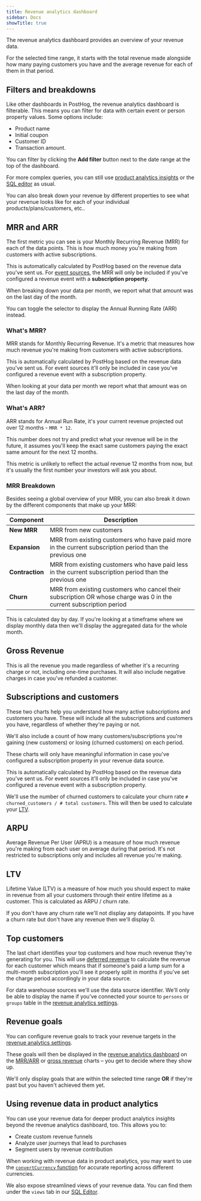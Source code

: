 ```yaml
---
title: Revenue analytics dashboard
sidebar: Docs
showTitle: true
---
```



<RevAnalyticsBetaWarning />

The revenue analytics dashboard provides an overview of your revenue data. 

For the selected time range, it starts with the total revenue made alongside how many paying customers you have and the average revenue for each of them in that period.

<ProductScreenshot
  imageLight = "https://res.cloudinary.com/dmukukwp6/image/upload/Screenshot_2025_09_05_at_14_05_35_288e8e0d6c.png"
  imageDark = "https://res.cloudinary.com/dmukukwp6/image/upload/Screenshot_2025_09_05_at_14_06_29_e4fe61d678.png"
  alt="Revenue analytics dashboard" 
  classes="rounded"
/>

## Filters and breakdowns
Like other dashboards in PostHog, the revenue analytics dashboard is filterable. This means you can filter for data with certain event or person property values. Some options include:
- Product name
- Initial coupon
- Customer ID
- Transaction amount. 

You can filter by clicking the **Add filter** button next to the date range at the top of the dashboard.

For more complex queries, you can still use [product analytics insights](/docs/product-analytics/insights) or the [SQL editor](/docs/data-warehouse/query) as usual.

You can also break down your revenue by different properties to see what your revenue looks like for each of your individual products/plans/customers, etc..

<ProductScreenshot
  imageLight = "https://res.cloudinary.com/dmukukwp6/image/upload/Screenshot_2025_09_05_at_17_26_03_12faf2da1c.png"
  imageDark = "https://res.cloudinary.com/dmukukwp6/image/upload/Screenshot_2025_09_05_at_17_26_33_17f5406845.png"
  alt="Revenue analytics country breakdown" 
  classes="rounded"
/>

## MRR and ARR

The first metric you can see is your Monthly Recurring Revenue (MRR) for each of the data points. This is how much money you're making from customers with active subscriptions.

This is automatically calculated by PostHog based on the revenue data you've sent us. For [event sources](/docs/revenue-analytics/capture-revenue-events), the MRR will only be included if you've configured a revenue event with a **subscription property**.

When breaking down your data per month, we report what that amount was on the last day of the month.

<ProductScreenshot
  imageLight = "https://res.cloudinary.com/dmukukwp6/image/upload/Screenshot_2025_09_05_at_14_39_49_535d7ac546.png"
  imageDark = "https://res.cloudinary.com/dmukukwp6/image/upload/Screenshot_2025_09_05_at_14_39_40_56f31c997d.png"
  alt="Revenue analytics MRR/ARR" 
  classes="rounded"
/>

You can toggle the selector to display the Annual Running Rate (ARR) instead.

### What's MRR?

MRR stands for Monthly Recurring Revenue. It's a metric that measures how much revenue you're making from customers with active subscriptions.

This is automatically calculated by PostHog based on the revenue data you've sent us. For event sources it'll only be included in case you've configured a revenue event with a subscription property.

When looking at your data per month we report what that amount was on the last day of the month.

### What's ARR?

ARR stands for Annual Run Rate, it's your current revenue projected out over 12 months - `MRR * 12`. 

This number does not try and predict what your revenue will be in the future, it assumes you'll keep the exact same customers paying the exact same amount for the next 12 months.

This metric is unlikely to reflect the actual revenue 12 months from now, but it's usually the first number your investors will ask you about.

### MRR Breakdown

Besides seeing a global overview of your MRR, you can also break it down by the different components that make up your MRR:

| Component | Description |
| --- | --- |
| **New MRR** | MRR from new customers |
| **Expansion** | MRR from existing customers who have paid more in the current subscription period than the previous one |
| **Contraction** | MRR from existing customers who have paid less in the current subscription period than the previous one |
| **Churn** | MRR from existing customers who cancel their subscription OR whose charge was 0 in the current subscription period |

This is calculated day by day. If you're looking at a timeframe where we display monthly data then we'll display the aggregated data for the whole month.


<ProductScreenshot
  imageLight = "https://res.cloudinary.com/dmukukwp6/image/upload/Screenshot_2025_09_05_at_14_42_23_72bb1db21f.png"
  imageDark = "https://res.cloudinary.com/dmukukwp6/image/upload/Screenshot_2025_09_05_at_14_42_44_4fd7ed9d33.png"
  alt="Revenue analytics MRR breakdown" 
  classes="rounded"
/>

## Gross Revenue

This is all the revenue you made regardless of whether it's a recurring charge or not, including one-time purchases. It will also include negative charges in case you've refunded a customer.

<ProductScreenshot
  imageLight = "https://res.cloudinary.com/dmukukwp6/image/upload/Screenshot_2025_09_05_at_14_51_41_fdb96ca7c8.png"
  imageDark = "https://res.cloudinary.com/dmukukwp6/image/upload/Screenshot_2025_09_05_at_14_51_37_5252a7fcce.png"
  alt="Revenue analytics gross revenue" 
  classes="rounded"
/>

## Subscriptions and customers

These two charts help you understand how many active subscriptions and customers you have. These will include all the subscriptions and customers you have, regardless of whether they're paying or not.

We'll also include a count of how many customers/subscriptions you're gaining (new customers) or losing (churned customers) on each period.

These charts will only have meaningful information in case you've configured a subscription property in your revenue data source.

<ProductScreenshot
  imageLight = "https://res.cloudinary.com/dmukukwp6/image/upload/Screenshot_2025_09_05_at_14_53_49_5056ed583f.png"
  imageDark = "https://res.cloudinary.com/dmukukwp6/image/upload/Screenshot_2025_09_05_at_14_54_04_4b12b7d42a.png"
  alt="Revenue analytics subscriptions and customers" 
  classes="rounded"
/>

This is automatically calculated by PostHog based on the revenue data you've sent us. For event sources it'll only be included in case you've configured a revenue event with a subscription property.

We'll use the number of churned customers to calculate your churn rate `# churned_customers / # total customers`. This will then be used to calculate your [LTV](#ltv).

## ARPU

Average Revenue Per User (APRU) is a measure of how much revenue you're making from each user on average during that period. It's not restricted to subscriptions only and includes all revenue you're making.

<ProductScreenshot
  imageLight = "https://res.cloudinary.com/dmukukwp6/image/upload/Screenshot_2025_09_05_at_14_55_02_1340b5405d.png"
  imageDark = "https://res.cloudinary.com/dmukukwp6/image/upload/Screenshot_2025_09_05_at_14_54_48_3b2b2a2201.png"
  alt="Revenue analytics ARPU" 
  classes="rounded"
/>

## LTV

Lifetime Value (LTV) is a measure of how much you should expect to make in revenue from all your customers through their entire lifetime as a customer. This is calculated as ARPU / churn rate.

If you don't have any churn rate we'll not display any datapoints. If you have a churn rate but don't have any revenue then we'll display 0.

<ProductScreenshot
  imageLight = "https://res.cloudinary.com/dmukukwp6/image/upload/Screenshot_2025_09_05_at_14_57_36_54837f40d4.png"
  imageDark = "https://res.cloudinary.com/dmukukwp6/image/upload/Screenshot_2025_09_05_at_14_57_49_1d5c3d4880.png"
  alt="Revenue analytics LTV" 
  classes="rounded"
/>


## Top customers

The last chart identifies your top customers and how much revenue they're generating for you.
This will use [deferred revenue](/docs/revenue-analytics/deferred-revenue) to calculate the revenue for each customer which means that if someone's paid a lump sum for a multi-month subscription you'll see it properly split in months if you've set the charge period accordingly in your data source.

For data warehouse sources we'll use the data source identifier. We'll only be able to display the name if you've connected your source to `persons` or `groups` table in the [revenue analytics settings](/docs/revenue-analytics/connect-to-customers).

<ProductScreenshot
  imageLight = "https://res.cloudinary.com/dmukukwp6/image/upload/Screenshot_2025_09_05_at_15_03_45_eb050d6def.png"
  imageDark = "https://res.cloudinary.com/dmukukwp6/image/upload/Screenshot_2025_09_05_at_15_03_30_da49c9c499.png"
  alt="Revenue analytics top customers" 
  classes="rounded"
/>

## Revenue goals

You can configure revenue goals to track your revenue targets in the [revenue analytics settings](https://app.posthog.com/data-management/revenue).

<ProductScreenshot
  imageLight = "https://res.cloudinary.com/dmukukwp6/image/upload/Screenshot_2025_09_05_at_15_19_16_13644fd357.png"
  imageDark = "https://res.cloudinary.com/dmukukwp6/image/upload/Screenshot_2025_09_05_at_15_19_10_83adfecf20.png"
  alt="Revenue analytics goals" 
  classes="rounded"
/>

These goals will then be displayed in the [revenue analytics dashboard](https://app.posthog.com/revenue_analytics) on the [MRR/ARR](#mrr-and-arr) or [gross revenue](#gross-revenue) charts ⁠–⁠ you get to decide where they show up.

We'll only display goals that are within the selected time range **OR** if they're past but you haven't achieved them yet.

<ProductScreenshot
  imageLight = "https://res.cloudinary.com/dmukukwp6/image/upload/Screenshot_2025_09_05_at_15_54_18_bdd63c5b82.png"
  imageDark = "https://res.cloudinary.com/dmukukwp6/image/upload/Screenshot_2025_09_05_at_15_54_36_b64037ce20.png"
  alt="Revenue analytics goals in the dashboard" 
  classes="rounded"
/>

## Using revenue data in product analytics

You can use your revenue data for deeper product analytics insights beyond the revenue analytics dashboard, too. This allows you to:

- Create custom revenue funnels
- Analyze user journeys that lead to purchases
- Segment users by revenue contribution

When working with revenue data in product analytics, you may want to use the [`convertCurrency` function](/docs/revenue-analytics/common-questions#can-i-query-converted-rates) for accurate reporting across different currencies.

We also expose streamlined views of your revenue data. You can find them under the `views` tab in our [SQL Editor](https://app.posthog.com/sql).